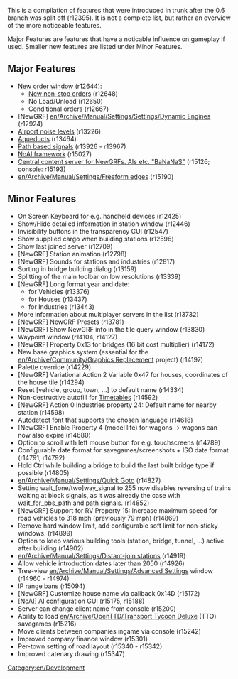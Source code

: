 {{en/Current}}

{{en/Nightly|They will most likely not be included in any 0.6.x releases, as these are mainly for bugfixes. New features will not find their way into stable releases before the 0.7 branch is created.}}

This is a compilation of features that were introduced in trunk after the 0.6 branch was split off (r12395). It is not a complete list, but rather an overview of the more noticeable features.

Major Features are features that have a noticable influence on gameplay if used. Smaller new features are listed under Minor Features.

==Major Features==
* [[en/Manual/Orders#new-order-window|New order window]] (r12644):
** [[en/Archive/Manual/Non-stop#new-non-stop-behavior|New non-stop orders]] (r12648)
** No Load/Unload (r12650)
** Conditional orders (r12667)
* [NewGRF] [[en/Archive/Manual/Settings/Settings/Dynamic Engines]] (r12924)
* [[en/Manual/Airports#airport-noise|Airport noise levels]] (r13226)
* [[en/Manual/Waterway construction#building-aqueducts|Aqueducts]] (r13464)
* [[en/Archive/Manual/Yet Another PBS Patch|Path based signals]] (r13926 - r13967)
* [[en/Development/Script/Main Page|NoAI framework]] (r15027)
* [[en/Archive/Community/Content Service|Central content server for NewGRFs, AIs etc. "BaNaNaS"]] (r15126; console: r15193)
* [[en/Archive/Manual/Settings/Freeform edges]] (r15190)

==Minor Features==
* On Screen Keyboard for e.g. handheld devices (r12425)
* Show/Hide detailed information in station window (r12446)
* Invisibility buttons in the transparency GUI (r12547)
* Show supplied cargo when building stations (r12596)
* Show last joined server (r12709)
* [NewGRF] Station animation (r12798)
* [NewGRF] Sounds for stations and industries (r12817)
* Sorting in bridge building dialog (r13159)
* Splitting of the main toolbar on low resolutions (r13339)
* [NewGRF] Long format year and date:
** for Vehicles (r13376)
** for Houses (r13437)
** for Industries (r13443)
* More information about multiplayer servers in the list (r13732)
* [NewGRF] NewGRF Presets (r13781)
* [NewGRF] Show NewGRF info in the tile query window (r13830)
* Waypoint window (r14104, r14127)
* [NewGRF] Property 0x13 for bridges (16 bit cost multiplier) (r14172)
* New base graphics system (essential for the [[en/Archive/Community/Graphics Replacement]] project) (r14197)
* Palette override (r14229)
* [NewGRF] Variational Action 2 Variable 0x47 for houses, coordinates of the house tile (r14294)
* Reset [vehicle, group, town, ...] to default name (r14334)
* Non-destructive autofill for [[en/Manual/Timetable|Timetables]] (r14592)
* [NewGRF] Action 0 Industries property 24: Default name for nearby station (r14598)
* Autodetect font that supports the chosen language (r14618)
* [NewGRF] Enable Property 4 (model life) for wagons -> wagons can now also expire (r14680)
* Option to scroll with left mouse button for e.g. touchscreens (r14789)
* Configurable date format for savegames/screenshots + ISO date format (r14791, r14792)
* Hold Ctrl while building a bridge to build the last built bridge type if possible (r14805)
* [[en/Archive/Manual/Settings/Quick Goto]] (r14827)
* Setting wait_[one/two]way_signal to 255 now disables reversing of trains waiting at block signals, as it was already the case with wait_for_pbs_path and path signals. (r14852)
* [NewGRF] Support for RV Property 15: Increase maximum speed for road vehicles to 318 mph (previously 79 mph) (r14869)
* Remove hard window limit, add configurable soft limit for non-sticky windows. (r14899)
* Option to keep various building tools (station, bridge, tunnel, ...) active after building (r14902)
* [[en/Archive/Manual/Settings/Distant-join stations]] (r14919)
* Allow vehicle introduction dates later than 2050 (r14926)
* Tree-view [[en/Archive/Manual/Settings/Advanced Settings]] window (r14960 - r14974)
* IP range bans (r15094)
* [NewGRF] Customize house name via callback 0x14D (r15172)
* [NoAI] AI configuration GUI (r15175, r15188)
* Server can change client name from console (r15200)
* Ability to load [[en/Archive/OpenTTD/Transport Tycoon Deluxe]] (TTO) savegames (r15216)
* Move clients between companies ingame via console (r15242)
* Improved company finance window (r15301)
* Per-town setting of road layout (r15340 - r15342)
* Improved catenary drawing (r15347)

[[Category:en/Development]]